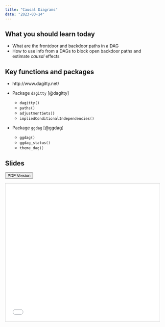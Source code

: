 ```yaml
---
title: "Causal Diagrams"
date: "2023-03-14"
---
```



## What you should learn today

- What are the frontdoor and backdoor paths in a DAG 
- How to use info from a DAGs to block open backdoor paths and estimate *causal* effects

## Key functions and packages

- http://www.dagitty.net/ 

- Package `dagitty` [@dagitty]
  - `dagitty()`
  - `paths()`
  - `adjustmentSets()`
  - `impliedConditionalIndependencies()`
  
- Package `ggdag` [@ggdag] 
  - `ggdag()`
  - `ggdag_status()`
  - `theme_dag()` 

<!-- - Package `readr` -->


<!-- ## Cheatsheet -->



## Slides 

[<button class="btn"><i class="fa fa-download"></i> PDF Version</button>](../files/week05_Causality_II.pdf)


<iframe src="../slides/05/05-Causality.html" frameborder="0" marginwidth="0" marginheight="0" scrolling="no"  style="border:1px solid #CCC; border-width:1px; margin-bottom:5px; max-width: 100%;" allowfullscreen width="800" height="450">








